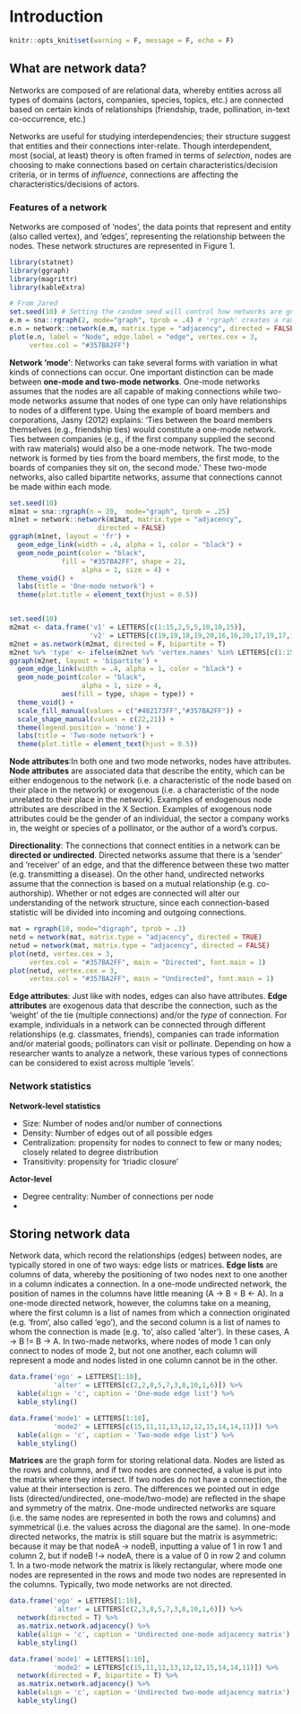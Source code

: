 # Introduction

```r
knitr::opts_knit$set(warning = F, message = F, echo = F)
```

## What are network data?

Networks are composed of are relational data, whereby entities across all types of domains (actors, companies, species, topics, etc.) are connected based on certain kinds of relationships (friendship, trade, pollination, in-text co-occurrence, etc.)

Networks are useful for studying interdependencies; their structure suggest that entities and their connections inter-relate. Though interdependent, most (social, at least) theory is often framed in terms of _selection_, nodes are choosing to make connections based on certain characteristics/decision criteria, or in terms of  _influence_, connections are affecting the characteristics/decisions of actors.

### Features of a network  

Networks are composed of 'nodes', the data points that represent and entity (also called vertex), and 'edges', representing the relationship between the nodes. These network structures are represented in Figure 1.

```r
library(statnet)
library(ggraph)
library(magrittr) 
library(kableExtra)
```

```r
# From Jared
set.seed(10) # Setting the random seed will control how networks are gnerated, included here to try and make uniform across participant's computers
e.m = sna::rgraph(2, mode="graph", tprob = .4) # 'rgraph' creates a random matrix using parameters supplied, which can be interpreted as a network (xplained more in the data section)
e.n = network::network(e.m, matrix.type = "adjacency", directed = FALSE) # The 'network' command turns data into a network object, which is required for later analyses
plot(e.n, label = "Node", edge.label = "edge", vertex.cex = 3,
     vertex.col = "#357BA2FF")
```

**Network 'mode'**: Networks can take several forms with variation in what kinds of connections can occur. One important distinction can be made between **one-mode and two-mode networks**. One-mode networks assumes that the nodes are all capable of making connections while two-mode networks assume that nodes of one type can only have relationships to nodes of a different type. Using the example of board members and corporations, Jasny (2012) explains: 'Ties between the board members themselves (e.g., friendship ties) would constitute a one-mode network. Ties between companies (e.g., if the first company supplied the second with raw materials) would also be a one-mode network. The two-mode network is formed by ties from the board members, the first mode, to the boards of companies they sit on, the second mode.' These two-mode networks, also called bipartite networks, assume that connections cannot be made within each mode.

```r
set.seed(10)
m1mat = sna::rgraph(n = 20,  mode="graph", tprob = .25) 
m1net = network::network(m1mat, matrix.type = "adjacency", 
                      directed = FALSE)
ggraph(m1net, layout = 'fr') +
  geom_edge_link(width = .4, alpha = 1, color = "black") +
  geom_node_point(color = "black",
             fill = "#357BA2FF", shape = 21, 
                  alpha = 1, size = 4) +
  theme_void() +
  labs(title = 'One-mode network') +
  theme(plot.title = element_text(hjust = 0.5))


set.seed(10) 
m2mat <- data.frame('v1' = LETTERS[c(1:15,2,5,5,10,10,15)],
                    'v2' = LETTERS[c(19,19,18,19,20,16,16,20,17,19,17,16,20,20,18,17,19,16,18,20,17)])
m2net = as.network(m2mat, directed = F, bipartite = T)
m2net %v% 'type' <- ifelse(m2net %v% 'vertex.names' %in% LETTERS[c(1:15)], T, F)
ggraph(m2net, layout = 'bipartite') +
  geom_edge_link(width = .4, alpha = 1, color = "black") +
  geom_node_point(color = "black",
                  alpha = 1, size = 4,
             aes(fill = type, shape = type)) +
  theme_void() +
  scale_fill_manual(values = c("#482173FF","#357BA2FF")) +
  scale_shape_manual(values = c(22,21)) +
  theme(legend.position = 'none') +
  labs(title = 'Two-mode network') +
  theme(plot.title = element_text(hjust = 0.5))
```

**Node attributes**:In both one and two mode networks, nodes have attributes. **Node attributes** are associated data that describe the entity, which can be either endogenous to the network (i.e. a characteristic of the node based on their place in the network) or exogenous (i.e. a characteristic of the node unrelated to their place in the network). Examples of endogenous node attributes are described in the X Section. Examples of exogenous node attributes could be the gender of an individual, the sector a company works in, the weight or species of a pollinator, or the author of a word's corpus. 

**Directionality**: The connections that connect entities in a network can be **directed or undirected**. Directed networks assume that there is a 'sender' and 'receiver' of an edge, and that the difference between these two matter (e.g. transmitting a disease). On the other hand, undirected networks assume that the connection is based on a mutual relationship (e.g. co-authorship). Whether or not edges are connected will alter our understanding of the network structure, since each connection-based statistic will be divided into incoming and outgoing connections. 

```r
mat = rgraph(10, mode="digraph", tprob = .3)
netd = network(mat, matrix.type = "adjacency", directed = TRUE)
netud = network(mat, matrix.type = "adjacency", directed = FALSE)
plot(netd, vertex.cex = 3, 
     vertex.col = "#357BA2FF", main = "Directed", font.main = 1)
plot(netud, vertex.cex = 3,
     vertex.col = "#357BA2FF", main = "Undirected", font.main = 1)
```

**Edge attributes**: Just like with nodes, edges can also have attributes. **Edge attributes** are exogenous data that describe the connection, such as the 'weight' of the tie (multiple connections) and/or the _type_ of connection. For example, individuals in a network can be connected through different relationships (e.g. classmates, friends), companies can trade information and/or material goods; pollinators can visit or pollinate. Depending on how a researcher wants to analyze a network, these various types of connections can be considered to exist across multiple 'levels'.

### Network statistics 

**Network-level statistics**   

* Size: Number of nodes and/or number of connections
* Density: Number of edges out of all possible edges
* Centralization: propensity for nodes to connect to few or many nodes; closely related to degree distribution
* Transitivity: propensity for 'triadic closure'

**Actor-level**  

* Degree centrality: Number of connections per node
* 
  
## Storing network data

Network data, which record the relationships (edges) between nodes, are typically stored in one of two ways: edge lists or matrices. **Edge lists** are columns of data, whereby the positioning of two nodes next to one another in a column indicates a connection. In a one-mode undirected network, the position of names in the columns have little meaning (A -> B = B <- A). In a one-mode directed network, however, the columns take on a meaning, where the first column is a list of names from which a connection originated (e.g. 'from', also called 'ego'), and the second column is a list of names to whom the connection is made (e.g. 'to', also called 'alter'). In these cases, A -> B != B -> A. In two-made networks, where nodes of mode 1 can only connect to nodes of mode 2, but not one another, each column will represent a mode and nodes listed in one column cannot be in the other.

```r
data.frame('ego' = LETTERS[1:10],
           'alter' = LETTERS[c(2,2,8,5,7,3,8,10,1,6)]) %>% 
  kable(align = 'c', caption = 'One-mode edge list') %>% 
  kable_styling()

data.frame('mode1' = LETTERS[1:10],
           'mode2' = LETTERS[c(15,11,11,13,12,12,15,14,14,11)]) %>% 
  kable(align = 'c', caption = 'Two-mode edge list') %>% 
  kable_styling()
```


**Matrices** are the graph form for storing relational data. Nodes are listed as the rows and columns, and if two nodes are connected, a value is put into the matrix where they intersect. If two nodes do not have a connection, the value at their intersection is zero. The differences we pointed out in edge lists (directed/undirected, one-mode/two-mode) are reflected in the shape and symmetry of the matrix. One-mode undirected networks are square (i.e. the same nodes are represented in both the rows and columns) and symmetrical (i.e. the values across the diagonal are the same). In one-mode directed networks, the matrix is still square but the matrix is asymmetric: because it may be that nodeA -> nodeB, inputting a value of 1 in row 1 and column 2, but if nodeB !-> nodeA, there is a value of 0 in row 2 and column 1. In a two-mode network the matrix is likely rectangular, where mode one nodes are represented in the rows and mode two nodes are represented in the columns. Typically, two mode networks are not directed. 

```r
data.frame('ego' = LETTERS[1:10],
           'alter' = LETTERS[c(2,3,8,5,7,3,8,10,1,6)]) %>% 
  network(directed = T) %>% 
  as.matrix.network.adjacency() %>% 
  kable(align = 'c', caption = 'Undirected one-mode adjacency matrix') %>% 
  kable_styling()

data.frame('mode1' = LETTERS[1:10],
           'mode2' = LETTERS[c(15,11,11,13,12,12,15,14,14,11)]) %>% 
  network(directed = F, bipartite = T) %>% 
  as.matrix.network.adjacency() %>% 
  kable(align = 'c', caption = 'Undirected two-mode adjacency matrix') %>% 
  kable_styling()
```